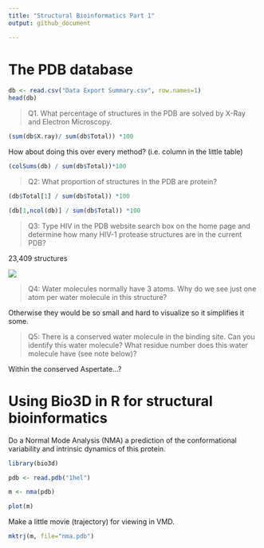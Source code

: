 ```yaml
---
title: "Structural Bioinformatics Part 1"
output: github_document

---
```


# The PDB database

```r
db <- read.csv("Data Export Summary.csv", row.names=1)
head(db)

```

> Q1. What percentage of structures in the PDB are solved by X-Ray and Electron Microscopy.

```r
(sum(db$X.ray)/ sum(db$Total)) *100
```

How about doing this over every method? (i.e. column in the little table)

```r
(colSums(db) / sum(db$Total))*100
```

> Q2: What proportion of structures in the PDB are protein?

```r
(db$Total[1] / sum(db$Total)) *100

(db[1,ncol(db)] / sum(db$Total)) *100

```

> Q3: Type HIV in the PDB website search box on the home page and determine how many HIV-1 protease structures are in the current PDB?

23,409 structures

![](mypic.png)

> Q4: Water molecules normally have 3 atoms. Why do we see just one atom per water molecule in this structure?

Otherwise they would be so small and hard to visualize so it simplifies it some.

> Q5: There is a conserved water molecule in the binding site. Can you identify this water molecule? What residue number does this water molecule have (see note below)?

Within the conserved Aspertate...?

# Using Bio3D in R for structural bioinformatics

Do a Normal Mode Analysis (NMA) a prediction of the conformational variability and intrinsic dynamics of this protein.

```r
library(bio3d)

pdb <- read.pdb("1hel")

m <- nma(pdb)

plot(m)
```

Make a little movie (trajectory) for viewing in VMD.

```r
mktrj(m, file="nma.pdb")
```
